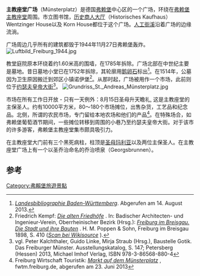 '''主教座堂广场'''（Münsterplatz）是德国[[弗赖堡|弗赖堡]]中心区的一个广场，环绕在[[弗赖堡主教座堂|弗赖堡主教座堂]]周围。市立图书馆，[[历史商人大厅|历史商人大厅]]（Historisches Kaufhaus）Wentzinger House以及 Korn House都位于这个广场。[[人工街溪|人工街溪]]沿着广场的边缘流淌。

广场周边几乎所有的建筑都毁于1944年11月27日弗赖堡轰炸。[[File:Luftbild_Freiburg_1944.jpg|thumb]]

教堂庭院原本环绕着约1.60米高的围墙，在1785年拆除。广场北部在中世纪主要是墓地。昔日墓地小堂已在1752年拆除，其轮廓用[[鹅卵石|鹅卵石]]标出<ref>[http://www.statistik.baden-wuerttemberg.de/LABI/LABI.asp?ID=2719303 ''Landesbibliographie Baden-Württemberg'']. Abgerufen am 14. August 2013.</ref>。在1514年，公墓因为卫生原因搬迁到郊区小镇诺伊堡<ref>Friedrich Kempf: [https://de.wikisource.org/wiki/Die_alten_Friedh%C3%B6fe_%28Freiburg%29 ''Die alten Friedhöfe''] {{Wayback|url=https://de.wikisource.org/wiki/Die_alten_Friedh%C3%B6fe_%28Freiburg%29 |date=20150626142234 }}. In: Badischer Architecten- und Ingenieur-Verein, Oberrheinischer Bezirk (Hrsg.): [https://de.wikisource.org/wiki/Freiburg_im_Breisgau._Die_Stadt_und_ihre_Bauten ''Freiburg im Breisgau. Die Stadt und ihre Bauten''] {{Wayback|url=https://de.wikisource.org/wiki/Freiburg_im_Breisgau._Die_Stadt_und_ihre_Bauten |date=20201029055942 }}. H. M. Poppen & Sohn, Freiburg im Breisgau 1898, S. 410 ([https://de.wikisource.org/wiki/Seite:Freiburg_Bauten_410.jpg ''Scan bei Wikisource''] {{Wayback|url=https://de.wikisource.org/wiki/Seite:Freiburg_Bauten_410.jpg |date=20150626104704 }}).</ref>。从那时起，广场被用作一个市场，此前则位于[[约瑟夫皇帝大街|约瑟夫皇帝大街]]<ref>vgl. Peter Kalchthaler, Guido Linke, Mirja Straub (Hrsg.), Baustelle Gotik. Das Freiburger Münster. Ausstellungskatalog, S. 147; Petersberg (Hessen) 2013, Michael Imhof Verlag, ISBN 978-3-86568-880-4</ref>。
[[File:Grundriss_St._Andreas_Münsterplatz.jpg|thumb]]

市场在所有工作日开放 - 只有一天例外：8月15日圣母升天瞻礼, 这是主教座堂的主保圣人。约有10000平方米，80〜180个市场摊位，出售杂货，工艺品和纪念品。北侧，所谓的农民市场，专门留给本地农场和他们的产品<ref>Freiburg Wirtschaft Touristik: [http://fwtm.freiburg.de/servlet/PB/menu/1151530_l1/index.html ''Markt auf dem Münsterplatz''] {{Wayback|url=http://fwtm.freiburg.de/servlet/PB/menu/1151530_l1/index.html |date=20140217231033 }}, fwtm.freiburg.de, abgerufen am 23. Juni 2013</ref>。在特殊场合，如弗赖堡葡萄酒节期间，一些摊位转移到周围的小巷乃至约瑟夫皇帝大街。对于该市的许多游客，弗赖堡主教座堂集市颇具吸引力。

在主教座堂大门前有三个黑死病柱，柱顶是[[圣母玛利亚|圣母玛利亚]]以及两位主保圣人。在主教座堂广场上有一个以圣乔治命名的乔治喷泉（Georgsbrunnen）。

== 参考 ==
<references />
{{coord|47.9956|N|7.8524|E|source:wikidata|display=title}}

[[Category:弗賴堡旅遊景點|Category:弗賴堡旅遊景點]]